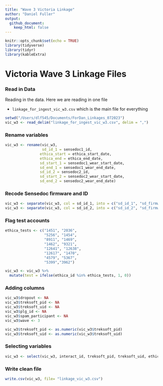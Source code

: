 ```yaml
---
title: "Wave 3 Victoria Linkage"
author: "Daniel Fuller"
output:
  github_document:
    keep_html: false
---
```


```r
knitr::opts_chunk$set(echo = TRUE)
library(tidyverse)
library(tidyr)
library(kableExtra)
```

# Victoria Wave 3 Linkage Files

### Read in Data

Reading in the data. Here we are reading in one file

- `linkage_for_ingest_vic_w3.csv` which is the main file for everything

```r
setwd("/Users/dlf545/Documents/ForDan_Linkages_072023")
vic_w3 <- read_delim("linkage_for_ingest_vic_w3.csv", delim = ",")
```

### Rename variables

```r
vic_w3 <- rename(vic_w3, 
                 sd_id_1 = sensedoc1_id,
                ethica_start = ethica_start_date, 
                ethica_end = ethica_end_date,
                sd_start_1 = sensedoc1_wear_start_date,
                sd_end_1 = sensedoc1_wear_end_date,
                sd_id_2 = sensedoc2_id,
                sd_start_2 = sensedoc2_wear_start_date,
                sd_end_2 = sensedoc2_wear_end_date)
```

### Recode Sensedoc firmware and ID 

```r
vic_w3 <- separate(vic_w3, col = sd_id_1, into = c("sd_id_1", "sd_firmware_1"), sep = "-")
vic_w3 <- separate(vic_w3, col = sd_id_2, into = c("sd_id_2", "sd_firmware_2"), sep = "-")
```

### Flag test accounts

```r
ethica_tests <- c("1451", "2036", 
                  "5256", "1454", 
                  "8911", "1469",
                  "1462", "9321", 
                  "12641", "12638", 
                  "12617", "1470",
                  "4579", "5367",
                  "5399","3962")
```

```r
vic_w3 <- vic_w3 %>%
  mutate(test = ifelse(ethica_id %in% ethica_tests, 1, 0)) 
```

### Adding columns

```r
vic_w3$dropout <- NA
vic_w3$treksoft_pid <- NA
vic_w3$treksoft_uid <- NA
vic_w3$plg_id <- NA
vic_w3$spam_participant <- NA
vic_w3$wave <- 3

vic_w3$treksoft_pid <- as.numeric(vic_w3$treksoft_pid)
vic_w3$treksoft_uid <- as.numeric(vic_w3$treksoft_uid)
```

### Selecting variables

```r
vic_w3 <- select(vic_w3, interact_id, treksoft_pid, treksoft_uid, ethica_id, sd_id_1, sd_firmware_1, sd_start_1, sd_end_1, sd_id_2, sd_firmware_2, sd_start_2, sd_end_2, data_disposition, plg_id, dropout, wave, test, spam_participant)
```

### Write clean file

```r
write.csv(vic_w3, file= "linkage_vic_w3.csv")
```

